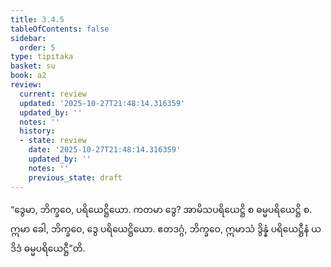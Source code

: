 ```yaml
---
title: 3.4.5
tableOfContents: false
sidebar:
  order: 5
type: tipitaka
basket: su
book: a2
review:
  current: review
  updated: '2025-10-27T21:48:14.316359'
  updated_by: ''
  notes: ''
  history:
  - state: review
    date: '2025-10-27T21:48:14.316359'
    updated_by: ''
    notes: ''
    previous_state: draft
---
```



<ReviewStatus review={frontmatter.review} showDetails={true} />

<HypothesisAnnotation frontmatter={frontmatter} />

<DynamicBreadcrumb />

<Division number="156" book="a2" e="ch" v="15" p="92">

<Paragraph number="248" book="a2">
“ဒွေမာ, ဘိက္ခဝေ, ပရိယေဋ္ဌိယော. ကတမာ ဒွေ? အာမိသပရိယေဋ္ဌိ စ ဓမ္မပရိယေဋ္ဌိ စ. ဣမာ ခေါ, ဘိက္ခဝေ, ဒွေ ပရိယေဋ္ဌိယော. ဧတဒဂ္ဂံ, ဘိက္ခဝေ, ဣမာသံ ဒွိန္နံ ပရိယေဋ္ဌီနံ ယဒိဒံ ဓမ္မပရိယေဋ္ဌီ”တိ.
</Paragraph>
</Division>